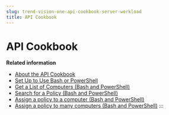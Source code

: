 ```yaml
---
slug: trend-vision-one-api-cookbook-server-workload
title: API Cookbook
---
```

# API Cookbook

**Related information**

- [About the API Cookbook](api-cookbook.mdx)
- [Set Up to Use Bash or PowerShell](set-up-use-bash-or-powershell.mdx)
- [Get a List of Computers (Bash and PowerShell)](get-list-computers-bash-powershell.mdx)
- [Search for a Policy (Bash and PowerShell)](search-for-policy-bash-powershell.mdx)
- [Assign a policy to a computer (Bash and PowerShell)](policy-computer-bash-powershell.mdx)
- [Assign a policy to many computers (Bash and PowerShell)](multi-policy-bash-powershell.mdx)
:::
